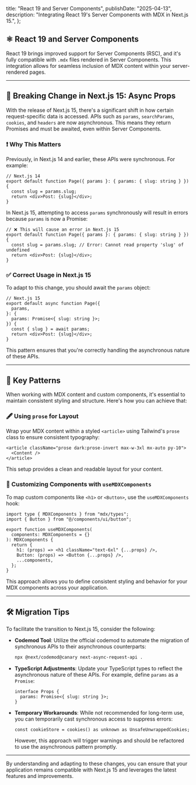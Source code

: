   title: "React 19 and Server Components",
  publishDate: "2025-04-13",
  description:
    "Integrating React 19's Server Components with MDX in Next.js 15.",
};

## ⚛️ React 19 and Server Components

React 19 brings improved support for Server Components (RSC), and it's fully compatible with `.mdx` files rendered in Server Components. This integration allows for seamless inclusion of MDX content within your server-rendered pages.

---

## 🔄 Breaking Change in Next.js 15: Async Props

With the release of Next.js 15, there's a significant shift in how certain request-specific data is accessed. APIs such as `params`, `searchParams`, `cookies`, and `headers` are now asynchronous. This means they return Promises and must be awaited, even within Server Components.

### ❗ Why This Matters

Previously, in Next.js 14 and earlier, these APIs were synchronous. For example:

```tsx
// Next.js 14
export default function Page({ params }: { params: { slug: string } }) {
  const slug = params.slug;
  return <div>Post: {slug}</div>;
}
```

In Next.js 15, attempting to access `params` synchronously will result in errors because `params` is now a Promise:

```tsx
// ❌ This will cause an error in Next.js 15
export default function Page({ params }: { params: { slug: string } }) {
  const slug = params.slug; // Error: Cannot read property 'slug' of undefined
  return <div>Post: {slug}</div>;
}
```

### ✅ Correct Usage in Next.js 15

To adapt to this change, you should await the `params` object:

```tsx
// Next.js 15
export default async function Page({
  params,
}: {
  params: Promise<{ slug: string }>;
}) {
  const { slug } = await params;
  return <div>Post: {slug}</div>;
}
```

This pattern ensures that you're correctly handling the asynchronous nature of these APIs.

---

## 🧩 Key Patterns

When working with MDX content and custom components, it's essential to maintain consistent styling and structure. Here's how you can achieve that:

### 🖋️ Using `prose` for Layout

Wrap your MDX content within a styled `<article>` using Tailwind's `prose` class to ensure consistent typography:

```tsx
<article className="prose dark:prose-invert max-w-3xl mx-auto py-10">
  <Content />
</article>
```

This setup provides a clean and readable layout for your content.

### 🧱 Customizing Components with `useMDXComponents`

To map custom components like `<h1>` or `<Button>`, use the `useMDXComponents` hook:

```tsx
import type { MDXComponents } from "mdx/types";
import { Button } from "@/components/ui/button";

export function useMDXComponents(
  components: MDXComponents = {}
): MDXComponents {
  return {
    h1: (props) => <h1 className="text-6xl" {...props} />,
    Button: (props) => <Button {...props} />,
    ...components,
  };
}
```

This approach allows you to define consistent styling and behavior for your MDX components across your application.

---

## 🛠️ Migration Tips

To facilitate the transition to Next.js 15, consider the following:

- **Codemod Tool**: Utilize the official codemod to automate the migration of synchronous APIs to their asynchronous counterparts:

  ```bash
  npx @next/codemod@canary next-async-request-api .
  ```

- **TypeScript Adjustments**: Update your TypeScript types to reflect the asynchronous nature of these APIs. For example, define `params` as a `Promise`:

  ```tsx
  interface Props {
    params: Promise<{ slug: string }>;
  }
  ```

- **Temporary Workarounds**: While not recommended for long-term use, you can temporarily cast synchronous access to suppress errors:

  ```tsx
  const cookieStore = cookies() as unknown as UnsafeUnwrappedCookies;
  ```

  However, this approach will trigger warnings and should be refactored to use the asynchronous pattern promptly.

---

By understanding and adapting to these changes, you can ensure that your application remains compatible with Next.js 15 and leverages the latest features and improvements.
